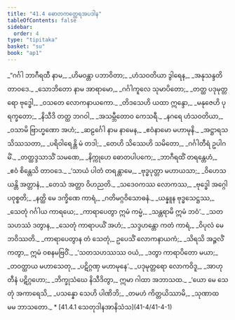 ```yaml
---
title: "41.4 ဓောတကတ္ထေရအပဒါန"
tableOfContents: false
sidebar:
  order: 4
type: "tipitaka"
basket: "su"
book: "ap1"
---
```



<DynamicBreadcrumb />

<Division number="72" book="ap1" e="ch" v="20" p="403">

<Paragraph number="4924" type="verses" book="ap1">
_“ဂင်္ဂါ ဘာဂီရထီ နာမ,_  
_ဟိမဝန္တာ ပဘာဝိတာ;_  
_ဟံသဝတိယာ ဒွါရေန,_  
_အနုသန္ဒတိ တာဝဒေ._  



</Paragraph>

</Division>
<Division number="73" book="ap1" e="ch" v="20" p="403">

<Paragraph number="4925" type="verses" book="ap1">
_သောဘိတော နာမ အာရာမော,_  
_ဂင်္ဂါကူလေ သုမာပိတော;_  
_တတ္ထ ပဒုမုတ္တရော ဗုဒ္ဓေါ,_  
_ဝသတေ လောကနာယကော._  



</Paragraph>

</Division>
<Division number="74" book="ap1" e="ch" v="20" p="403">

<Paragraph number="4926" type="verses" book="ap1">
_တိဒသေဟိ ယထာ ဣန္ဒော,_  
_မနုဇေဟိ ပုရက္ခတော;_  
_နိသီဒိ တတ္ထ ဘဂဝါ,_  
_အသမ္ဘီတောဝ ကေသရီ._  



</Paragraph>

</Division>
<Division number="75" book="ap1" e="ch" v="20" p="403">

<Paragraph number="4927" type="verses" book="ap1">
_နဂရေ ဟံသဝတိယာ,_  
_ဝသာမိ ဗြာဟ္မဏော အဟံ;_  
_ဆဠင်္ဂေါ နာမ နာမေန,_  
_ဧဝံနာမော မဟာမုနိ._  



</Paragraph>

</Division>
<Division number="76" book="ap1" e="ch" v="20" p="403">

<Paragraph number="4928" type="verses" book="ap1">
_အဋ္ဌာရသ သိဿသတာ,_  
_ပရိဝါရေန္တိ မံ တဒါ;_  
_တေဟိ သိဿေဟိ သမိတော,_  
_ဂင်္ဂါတီရံ ဥပါဂမိံ._  



</Paragraph>

</Division>
<Division number="77" book="ap1" e="ch" v="20" p="403">

<Paragraph number="4929" type="verses" book="ap1">
_တတ္ထဒ္ဒသာသိံ သမဏေ,_  
_နိက္ကုဟေ ဓောတပါပကေ;_  
_ဘာဂီရထိံ တရန္တေဟံ,_  
_ဧဝံ စိန္တေသိ တာဝဒေ._  



</Paragraph>

</Division>
<Division number="78" book="ap1" e="ch" v="20" p="403">

<Paragraph number="4930" type="verses" book="ap1">
_‘သာယံ ပါတံ တရန္တာမေ,_  
_ဗုဒ္ဓပုတ္တာ မဟာယသာ;_  
_ဝိဟေသယန္တိ အတ္တာနံ,_  
_တေသံ အတ္တာ ဝိဟညတိ._  



</Paragraph>

</Division>
<Division number="79" book="ap1" e="ch" v="20" p="403">

<Paragraph number="4931" type="verses" book="ap1">
_သဒေဝကဿ လောကဿ,_  
_ဗုဒ္ဓေါ အဂ္ဂေါ ပဝုစ္စတိ;_  
_နတ္ထိ မေ ဒက္ခိဏေ ကာရံ,_  
_ဂတိမဂ္ဂဝိသောဓနံ._  



</Paragraph>

</Division>
<Division number="80" book="ap1" e="ch" v="20" p="403">

<Paragraph number="4932" type="verses" book="ap1">
_ယန္နူန ဗုဒ္ဓသေဋ္ဌဿ,_  
_သေတုံ ဂင်္ဂါယ ကာရယေ;_  
_ကာရာပေတွာ ဣမံ ကမ္မံ,_  
_သန္တရာမိ ဣမံ ဘဝံ’._  



</Paragraph>

</Division>
<Division number="81" book="ap1" e="ch" v="20" p="403">

<Paragraph number="4933" type="verses" book="ap1">
_သတသဟဿံ ဒတွာန,_  
_သေတုံ ကာရာပယိံ အဟံ;_  
_သဒ္ဒဟန္တော ကတံ ကာရံ,_  
_ဝိပုလံ မေ ဘဝိဿတိ._  



</Paragraph>

</Division>
<Division number="82" book="ap1" e="ch" v="20" p="403">

<Paragraph number="4934" book="ap1">
_ကာရာပေတွာန တံ သေတုံ,_  
ဥပေသိံ လောကနာယကံ;_  
_သိရသိ အဉ္ဇလိံ ကတွာ,_  
ဣမံ ဝစနမဗြဝိံ._  



</Paragraph>

</Division>
<Division number="83" book="ap1" e="ch" v="20" p="403">

<Paragraph number="4935" type="verses" book="ap1">
_‘သတသဟဿဿ ဝယံ,_  
_ဒတွာ ကာရာပိတော မယာ;_  
_တဝတ္ထာယ မဟာသေတု,_  
_ပဋိဂ္ဂဏှ မဟာမုနေ’._  



</Paragraph>

</Division>
<Division number="84" book="ap1" e="ch" v="20" p="404">

<Paragraph number="4936" type="verses" book="ap1">
_ပဒုမုတ္တရော လောကဝိဒူ,_  
_အာဟုတီနံ ပဋိဂ္ဂဟော;_  
_ဘိက္ခုသံဃေ နိသီဒိတွာ,_  
ဣမာ ဂါထာ အဘာသထ._  



</Paragraph>

</Division>
<Division number="85" book="ap1" e="ch" v="20" p="404">

<Paragraph number="4937" type="verses" book="ap1">
_‘ယော မေ သေတုံ အကာရေသိ,_  
_ပသန္နော သေဟိ ပါဏိဘိ;_  
_တမဟံ ကိတ္တယိဿာမိ,_  
_သုဏာထ မမ ဘာသတော._  


</Paragraph>
</Division>

<TableOfContents book="ap1" section="41.4">
* [41.4.1 သေတုဒါနအာနိသံသ](41-4/41-4-1)
</TableOfContents>